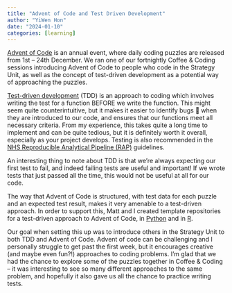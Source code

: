 ```yaml
---
title: "Advent of Code and Test Driven Development"
author: "YiWen Hon"
date: "2024-01-10"
categories: [learning]
---
```


[Advent of Code]( https://adventofcode.com/) is an annual event, where daily coding puzzles are released from 1st – 24th December. We ran one of our fortnightly Coffee & Coding sessions introducing Advent of Code to people who code in the Strategy Unit, as well as the concept of test-driven development as a potential way of approaching the puzzles.

[Test-driven development](https://developer.ibm.com/articles/5-steps-of-test-driven-development/) (TDD) is an approach to coding which involves writing the test for a function BEFORE we write the function. This might seem quite counterintuitive, but it makes it easier to identify bugs 🐛 when they are introduced to our code, and ensures that our functions meet all necessary criteria. From my experience, this takes quite a long time to implement and can be quite tedious, but it is definitely worth it overall, especially as your project develops. Testing is also recommended in the [NHS Reproducible Analytical Pipeline (RAP)](https://nhsdigital.github.io/rap-community-of-practice/introduction_to_RAP/levels_of_RAP/) guidelines. 

An interesting thing to note about TDD is that we're always expecting our first test to fail, and indeed failing tests are useful and important! If we wrote tests that just passed all the time, this would not be useful at all for our code.

The way that Advent of Code is structured, with test data for each puzzle and an expected test result, makes it very amenable to a test-driven approach. In order to support this, Matt and I created template repositories for a test-driven approach to Advent of Code, in [Python](https://github.com/yiwen-h/aoc_python_template) and in [R]( https://github.com/matt-dray/aoc.rstats.template). 

Our goal when setting this up was to introduce others in the Strategy Unit to both TDD and Advent of Code. Advent of code can be challenging and I personally struggle to get past the first week, but it encourages creative (and maybe even fun?!) approaches to coding problems. I'm glad that we had the chance to explore some of the puzzles together in Coffee & Coding – it was interesting to see so many different approaches to the same problem, and hopefully it also gave us all the chance to practice writing tests.
